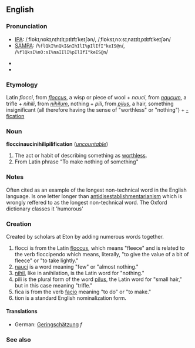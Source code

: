 ==English==
===Pronunciation===
*[[IPA]]: /ˌflɒkɪˌnɒkɪˌnɪhɪlɪˌpɪlɪfɪˈkeɪʃən/, /ˌflɒksɪˌnɔːsɪˌnaɪɪlɪˌpɪlɪfɪˈkeɪʃən/
*[[SAMPA]]: /<tt>%flQkI%nQkI&nIhIlI%pIlIfI"keIS@n</tt>/, /<tt>%flQksI%nO:sI%naIIlI%pIlIfI"keIS@n</tt>/

*{{audio|en-us-floccinaucinihilipilification.ogg|Audio 1 (US)}}
*{{audio|en-us-floccinaucinihilipilification_2.ogg|Audio 2 (US)}}

===Etymology===
Latin ''flocci'', from ''[[floccus]]'', a wisp or piece of wool + ''nauci'', from ''[[naucum]]'', a trifle + ''nihili'', from ''[[nihilum]]'', nothing + ''pili'', from ''[[pilus]]'', a hair, something insignificant (all therefore having the sense of "worthless" or "nothing") + [[-fication]]

===Noun===
'''floccinaucinihilipilification''' (''[[uncountable]]'')

#The act or habit of describing something as [[worthless]].
#From Latin phrase "To make nothing of something"

===Notes===
Often cited as an example of the longest non-technical word in the English language.
Is one letter longer than [[antidisestablishmentarianism]] which is wrongly reffered to as the longest non-technical word.
The Oxford dictionary classes it 'humorous'

===Creation===
Created by scholars at Eton by adding numerous words together.

# flocci is from the Latin [[floccus]], which means "fleece" and is related to the verb floccipendo which means, literally, "to give the value of a bit of fleece" or "to take lightly."
# [[nauci]] is a word meaning "few" or "almost nothing."
# [[nihil]], like in anihilation, is the Latin word for "nothing."
# pili is the plural form of the word [[pilus]], the Latin word for "small hair," but in this case meaning "trifle."
# fica is from the verb [[facio]] meaning "to do" or "to make."
# tion is a standard English nominalization form.

====Translations====
*German: [[Geringschätzung]] ''f''

===See also===
{{wikipedia}}
{{wikiquote}}